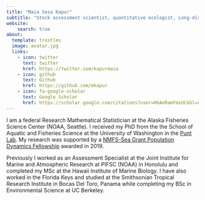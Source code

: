 ```yaml
---
title: "Maia Sosa Kapur"
subtitle: "Stock assessment scientist, quantitative ecologist, Long-distance runner"
website: 
    search: true
about:
  template: trestles
  image: avatar.jpg
  links:
    - icon: twitter
      text: twitter
      href: https://twitter.com/kapurmaia
    - icon: github
      text: Github
      href: https://github.com/mkapur
    - icon: fa-google-scholar
      text: Google Scholar
      href: https://scholar.google.com/citations?user=H6AeRamFmxUC&hl=en
---
```


I am a federal Research Mathematical Statistician at the Alaska Fisheries Science Center (NOAA, Seattle). I received my PhD from the the School of Aquatic and Fisheries Science at the University of Washington in the [Punt Lab](http://puntlab.washington.edu/maia-kapur/). My research was supported by a [NMFS-Sea Grant Population Dynamics Fellowship](https://seagrant.noaa.gov/News/Article/ArtMID/1660/ArticleID/2750/NOAA-Sea-Grant-and-Fisheries-announce-2019-Ecosystem-and-Population-Dynamics-Fellows) awarded in 2019.

Previously I worked as an Assessment Specialist at the Joint Institute for Marine and Atmospheric Research at PIFSC (NOAA) in Honolulu and completed my MSc at the Hawaii Institute of Marine Biology. I have also worked in the Florida Keys and studied at the Smithsonian Tropical Research Institute in Bocas Del Toro, Panama while completing my BSc in Environmental Science at UC Berkeley.
